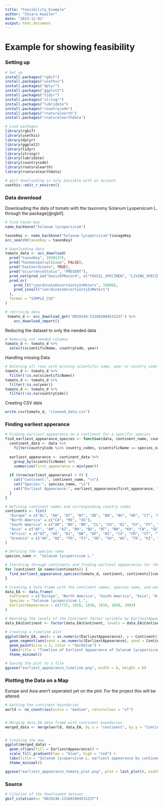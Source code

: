 ```yaml
---
title: "Feasibility_Example"
author: "Chiara Huwiler"
date: "2023-11-01"
output: html_document
---
```



# Example for showing feasibility

### Setting up

```r
# Set up
install.packages("rgbif")
install.packages("usethis")
install.packages("dplyr")
install.packages("ggplot2")
install.packages("tidyr")
install.packages("stringr")
install.packages("lubridate")
install.packages("countrycode")
install.packages("rnaturalearth")
install.packages("rnaturalearthdata")

```

```r
# Load packages
library(rgbif)
library(usethis)
library(dplyr)
library(ggplot2)
library(tidyr)
library(stringr)
library(lubridate)
library(countrycode)
library(rnaturalearth)
library(rnaturalearthdata)

# gbif downloading is only possible with an account
usethis::edit_r_environ()
```

### Data download

Downloading the data of tomato with the taxonomy Solanum Lyopersicum L.
through the package[@rgbif].

```r

# Find taxon key
name_backbone("Solanum lycopersicum")

taxonKey <- name_backbone("Solanum lycopersicum")$usageKey
occ_search(taxonKey = taxonKey)

# Downloading data
tomato_data <- occ_download(
  pred("taxonKey", 2930137),
  pred("hasGeospatialIssue", FALSE),
  pred("hasCoordinate", TRUE),
  pred("occurrenceStatus", "PRESENT"),
  pred_not(pred_in("basisOfRecord", c("FOSSIL_SPECIMEN", "LIVING_SPECIMEN"))),
  pred_or(
    pred_lt("coordinateUncertaintyInMeters", 10000),
    pred_isnull("coordinateUncertaintyInMeters")
  ),
  format = "SIMPLE_CSV"
)

# retriving data
 tomato_d <- occ_download_get('0029248-231002084531237') %>%
    occ_download_import()

```

Reducing the dataset to only the needed data

```r
# Removing not needed columns
tomato_d <- tomato_d %>%
  select(scientificName, countryCode, year)  

```

Handling missing Data

```r
# Deleting all rows with missing scientific name, year or country code
tomato_d <- tomato_d %>%
  filter(!is.na(scientificName))
tomato_d <- tomato_d %>%
  filter(!is.na(year))
tomato_d <- tomato_d %>%
  filter(!is.na(countryCode))


```

Creating CSV data

```r
write.csv(tomato_d, "cleaned_data.csv")
```

### Finding earliest apperance

```r
# Finding earliest appearance on a continent for a specific species
find_earliest_appearance_species <- function(data, continent_name, country_codes, species_name) {
  continent_data <- data %>%
    filter(countryCode %in% country_codes, scientificName == species_name)
  
  earliest_appearance <- continent_data %>%
    group_by(scientificName) %>%
    summarize(first_appearance = min(year))
  
  if (nrow(earliest_appearance) > 0) {
    cat("Continent:", continent_name, "\n")
    cat("Species:", species_name, "\n")
    cat("Earliest Appearance:", earliest_appearance$first_appearance, "\n\n")
  }
}

# Defining continent names and corresponding country codes
continents <- list(
  "Europe" = c("AL", "AD", "AT", "BY", "BE", "BA", "BG", "HR", "CY", "CZ", "DK", "EE", "FI", "FR", "DE", "GR", "HU", "IS", "IE", "IT", "XK", "LV", "LI", "LT", "LU", "MK", "MT", "MD", "MC", "ME", "NL", "NO", "PL", "PT", "RO", "RU", "SM", "RS", "SK", "SI", "ES", "SE", "CH", "TR", "UA", "GB", "VA"),
  "North America" = c("CA", "MX", "US"),
  "South America" = c("AR", "BO", "BR", "CL", "CO", "EC", "GY", "PY", "PE", "SR", "UY", "VE"),
  "Asia" = c("AF", "AM", "AZ", "BH", "BD", "BT", "BN", "KH", "CN", "GE", "IN", "ID", "IR", "IQ", "IL", "JP", "JO", "KZ", "KW", "KG", "LA", "LB", "MY", "MV", "MN", "MM", "NP", "KP", "OM", "PK", "PS", "PH", "QA", "SA", "SG", "KR", "LK", "SY", "TW", "TJ", "TH", "TL", "TM", "AE", "UZ", "VN", "YE"),
  "Africa" = c("DZ", "AO", "BJ", "BW", "BF", "BI", "CV", "CM", "CF", "TD", "KM", "CD", "CG", "CI", "DJ", "EG", "GQ", "ER", "ET", "GA", "GM", "GH", "GN", "GW", "KE", "LS", "LR", "LY", "MG", "MW", "ML", "MR", "MU", "MA", "MZ", "NA", "NE", "NG", "RE", "RW", "ST", "SN", "SC", "SL", "SO", "ZA", "SS", "SD", "SZ", "TZ", "TG", "TN", "UG", "ZM", "ZW"), 
  "Oceania" = c("AU", "NZ", "PG", "FJ", "SB", "VU", "WS", "TO", "KI", "TV", "NR", "PW", "FM", "MH")
)

# Defining the species name
species_name <- "Solanum lycopersicum L."

# Iterating through continents and finding earliest appearances for the specific species
for (continent in names(continents)) {
  find_earliest_appearance_species(tomato_d, continent, continents[[continent]], species_name)
}
```

```r
# Creating a data frame with the continent names, species name, and earliest appearances
data_EA <- data.frame(
  Continent = c("Europe", "North America", "South America", "Asia", "Africa", "Oceania"),
  Species = "Solanum lycopersicum L.",
  EarliestAppearance = c(1737, 1826, 1838, 1834, 1858, 1903)
)

# Reording the levels of the Continent factor variable by EarliestAppearance
data_EA$Continent <- factor(data_EA$Continent, levels = data_EA$Continent[order(data_EA$EarliestAppearance)])

# Creating a timeline plot
ggplot(data_EA, aes(x = as.numeric(EarliestAppearance), y = Continent)) +
  geom_segment(aes(xend = as.numeric(EarliestAppearance), yend = Continent), color = "skyblue") +
  geom_point(size = 3, color = "darkblue") +
  labs(title = "Timeline of Earliest Appearance of Solanum lycopersicum L.", x = "Year", y = "Continent") +
  theme_minimal()

# Saving the plot to a file
ggsave("earliest_appearance_timeline.png", width = 8, height = 6)


```

### Plotting the Data on a Map
Europe and Asia aren't seperated yet on the plot. For the project this will be altered.

```r
# Getting the continent boundaries
world <- ne_countries(scale = "medium", returnclass = "sf")


# Merging data_EA data frame with continent boundaries
merged_data <- merge(world, data_EA, by.x = "continent", by.y = "Continent")


# Creating the map
ggplot(merged_data) +
  geom_sf(aes(fill = EarliestAppearance)) +
  scale_fill_gradient(low = "blue", high = "red") +
  labs(title = "Solanum lycopersicum L. earliest appearance by continent") +
  theme_minimal()

ggsave("earliest_appearance_tomato_plot.png", plot = last_plot(), width = 8, height = 6)

```

### Source

```r
# Citation of the downloaded dataset
gbif_citation(x= "0029248-231002084531237")
```

